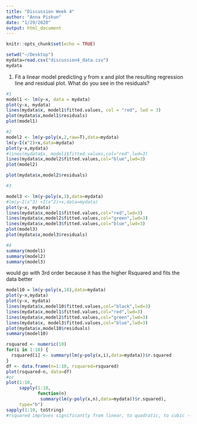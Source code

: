 ```yaml
---
title: "Discussion Week 4"
author: "Anna Piskun"
date: "1/29/2020"
output: html_document
---
```


```r
knitr::opts_chunk$set(echo = TRUE)
```

```r
setwd("~/Desktop")
mydata=read.csv("discussion4_data.csv")
mydata
```

1. Fit a linear model predicting y from x and plot the resulting regression line and residual plot. What do you see in the residuals?

```r
#1 
model1 <- lm(y~x, data = mydata)
plot(y~x, mydata)
lines(mydata$x, model1$fitted.values, col = "red", lwd = 3)
plot(mydata$x,model1$residuals)
plot(model1)

```

```r
#2
model2 <- lm(y~poly(x,2,raw=T),data=mydata)
lm(y~I(x^2)+x,data=mydata)
plot(y~x,mydata)
#lines(mydata$x, model1$fitted.values,col="red",lwd=3)
lines(mydata$x,model2$fitted.values,col="blue",lwd=3)
plot(model2)

plot(mydata$x,model2$residuals)
```

```r
#3

model3 <- lm(y~poly(x,3),data=mydata)
#lm(y~I(x^3) +I(x^2)+x,data=mydata)
plot(y~x, mydata)
lines(mydata$x,model1$fitted.values,col="red",lwd=3)
lines(mydata$x,model2$fitted.values,col="green",lwd=3)
lines(mydata$x,model3$fitted.values,col="blue",lwd=3)
plot(model3)
plot(mydata$x,model3$residuals)

```

```r
#4 
summary(model1)
summary(model2)
summary(model3)
```
would go with 3rd order because it has the higher Rsquared and fits the data better

```r
model10 = lm(y~poly(x,10),data=mydata)
plot(y~x,mydata)
plot(y~x, mydata)
lines(mydata$x,model10$fitted.values,col="black",lwd=3)
lines(mydata$x,model1$fitted.values,col="red",lwd=3)
lines(mydata$x,model2$fitted.values,col="green",lwd=3)
lines(mydata$x, model3$fitted.values,col="blue",lwd=3)
plot(mydata$x,model10$residuals)
summary(model10)
```

```r
rsquared <- numeric(10)
for(i in 1:10) {
  rsquared[i] <- summary(lm(y~poly(x,i),data=mydata))$r.squared
}
df <- data.frame(n=1:10, rsquared=rsquared)
plot(rsquared~n, data=df)
#or
plot(1:10, 
     sapply(1:10,
            function(n)
             summary(lm(y~poly(x,n),data=mydata))$r.squared),
     type="b")
sapply(1:10, toString)
#rsquared improves significantly from linear, to quadratic, to cubic --> still improving, but not by that much. Would go with cubic model as our choice, adding more terms improves the fit but does not create a better model.
```

